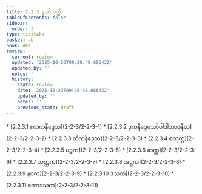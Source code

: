 ```yaml
---
title: 2.2.3 ရူပဝိဘတ္တိ
tableOfContents: false
sidebar:
  order: 3
type: tipitaka
basket: ab
book: dhs
review:
  current: review
  updated: '2025-10-23T09:20:48.686432'
  updated_by: ''
  notes: ''
  history:
  - state: review
    date: '2025-10-23T09:20:48.686432'
    updated_by: ''
    notes: ''
    previous_state: draft
---
```



<ReviewStatus review={frontmatter.review} showDetails={true} />

<HypothesisAnnotation frontmatter={frontmatter} />

<DynamicBreadcrumb />



<TableOfContents book="dhs" section="2.2.3">
* [2.2.3.1 ဧကကနိဒ္ဒေသ](2-2-3/2-2-3-1)
* [2.2.3.2 ဒုကနိဒ္ဒေသော်ပါဒါဘာဇနီယ](2-2-3/2-2-3-2)
* [2.2.3.3 တိကနိဒ္ဒေသ](2-2-3/2-2-3-3)
* [2.2.3.4 စတုက္က](2-2-3/2-2-3-4)
* [2.2.3.5 ပဉ္စက](2-2-3/2-2-3-5)
* [2.2.3.6 ဆက္က](2-2-3/2-2-3-6)
* [2.2.3.7 သတ္တက](2-2-3/2-2-3-7)
* [2.2.3.8 အဋ္ဌက](2-2-3/2-2-3-8)
* [2.2.3.9 နဝက](2-2-3/2-2-3-9)
* [2.2.3.10 ဒသက](2-2-3/2-2-3-10)
* [2.2.3.11 ဧကာဒသက](2-2-3/2-2-3-11)
</TableOfContents>